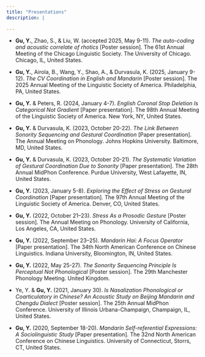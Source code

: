 ```yaml
---
title: "Presentations"
description: |
 
---
```

* **Gu, Y.**, Zhao, S., & Liu, W. (accepted 2025, May 9-11). _The auto-coding and acoustic correlate of rhotics_ [Poster session]. The 61st Annual Meeting of the Chicago Linguistic Society. The University of Chicago. Chicago, IL, United States.


* **Gu, Y.**, Airola, B., Wang, Y., Shao, A., & Durvasula, K. (2025, January 9-12). _The CV Coordination in English and Mandarin_ [Poster session]. The 2025 Annual Meeting of the Linguistic Society of America. Philadelphia, PA, United States.


* **Gu, Y.** & Peters, R. (2024, January 4-7). _English Coronal Stop Deletion Is Categorical Not Gradient_ [Paper presentation]. The 98th Annual Meeting of the Linguistic Society of America. New York, NY, United States.

* **Gu, Y.** & Durvasula, K. (2023, October 20-22). _The Link Between Sonority Sequencing and Gestural Coordination_ [Paper presentation]. The Annual Meeting on Phonology. Johns Hopkins University. Baltimore, MD, United States.

* **Gu, Y.** & Durvasula, K. (2023, October 20-21). _The Systematic Variation of Gestural Coordination Due to Sonority_ [Paper presentation]. The 28th Annual MidPhon Conference. Purdue University, West Lafayette, IN, United States.



* **Gu, Y.** (2023, January 5-8). _Exploring the Effect of Stress on Gestural Coordination_ [Paper presentation]. The 97th Annual Meeting of the Linguistic Society of America. Denver, CO, United States.

* **Gu, Y.** (2022, October 21–23). _Stress As a Prosodic Gesture_ [Poster session]. The Annual Meeting on Phonology. University of California, Los Angeles, CA, United States.


* **Gu, Y.** (2022, September 23–25). _Mandarin Hai: A Focus Operator_ [Paper presentation]. The 34th North American Conference on Chinese Linguistics. Indiana University, Bloomington, IN, United States.


* **Gu, Y.** (2022, May 25-27). _The Sonority Sequencing Principle Is Perceptual Not Phonological_ [Poster session]. The 29th Manchester Phonology Meeting. United Kingdom. 



* Ye, Y. & **Gu, Y.** (2021, January 30). _Is Nasalization Phonological or Coarticulatory in Chinese? An Acoustic Study on Beijing Mandarin and Chengdu Dialect_ [Poster session]. The 25th Annual MidPhon Conference. University of Illinois Urbana-Champaign, Champaign, IL, United States.

 * **Gu, Y.** (2020, September 18-20). _Mandarin Self-referential Expressions: A Sociolinguistic Study_ [Paper presentation]. The 32nd North American Conference on Chinese Linguistics. University of Connecticut, Storrs, CT, United States.   

